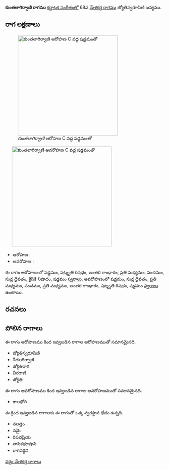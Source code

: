 {{Infobox ragam
	| name          	=  కుంతలాగిర్వాణి
	| synonym	    	= 
	| mela          	= 
	| chakra        	= 
	| janaka        	= 
	| type          	= సంపూర్ణ-షడవ
	| arohanam      	= {{svaraC|S|R3|G3|M2|P|D1|N2|S'}} 
	| avarohanam    	= {{svaraC|S'|D1|M2|P|M2|G3|R3|S}}
	| jeeva         	=
	| chhaya        	=
	| nyasa         	=
	| vishesha      	= 
	| equivalent  		= 
}}
{{కర్ణాటక సంగీత రాగాలు}}
''' కుంతలాగిర్వాణి రాగము''' [[కర్ణాటక సంగీతం]]లో 68వ [[మేళకర్త రాగము]] జ్యోతిస్వరూపిణి జన్యము. 


==రాగ లక్షణాలు==
[[Image:kuntalagirvani_ar_kb2wiki.png|thumb|right|316px|'' కుంతలాగిర్వాణి'' ఆరోహణ C వద్ద షడ్జమంతో]]
	[[Image:kuntalagirvani_av_kb2wiki.png|thumb|right|316px|'' కుంతలాగిర్వాణి'' అవరోహణ C వద్ద షడ్జమంతో]]

* ఆరోహణ : {{svaraC|S|R3|G3|M2|P|D1|N2|S'}} 
* అవరోహణ : {{svaraC|S'|D1|M2|P|M2|G3|R3|S}}

ఈ రాగం ఆరోహణంలో షడ్జమం, షట్శృతి రిషభం, అంతర గాంధారం, ప్రతి మధ్యమం, పంచమం, సుద్ద దైవతం, కైసికి నిషాదం, షడ్జమం [[స్వరాలు]], అవరోహణంలో షడ్జమం, సుద్ద దైవతం, ప్రతి మధ్యమం, పంచమం, ప్రతి మధ్యమం, అంతర గాంధారం, షట్శృతి రిషభం, షడ్జమం [[స్వరాలు]] ఉంటాయి.

==రచనలు==



==పోలిన రాగాలు==
ఈ రాగం ఆరోహణము కింద ఇవ్వబడిన రాగాల ఆరోహణముతో సమానమైనది.
* జ్యోతిస్వరూపిణి
* శీతలగిర్వాణి
* జ్యోతిరాగ
* వీరరాణి
* జ్యోతి

ఈ రాగం అవరోహణము కింద ఇవ్వబడిన రాగాల అవరోహణముతో సమానమైనది.
* కాలభోగి

ఈ క్రింద ఇవ్వబడిన రాగాలకు ఈ రాగంతో ఒక్క స్వరస్థాన భేదం ఉన్నది.
* నలత్తం
* నమై
* రిషభప్రియ
* నాసికభూషాని
* రాగవర్ధిని



[[వర్గం:మేళకర్త రాగాలు]]